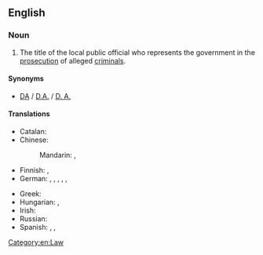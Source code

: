 ==English==
{{wikipedia}}

===Noun===
{{en-noun}}

# {{lb|en|American}} The title of the local public official who represents the government in the [[prosecution]] of alleged [[criminal]]s.

====Synonyms====
* [[DA]] / [[D.A.]] / [[D. A.]] {{gloss|abbreviation}}

====Translations====
{{trans-top|the title of the local public official who represents the government in the prosecution of alleged criminals}}
* Catalan: {{t+|ca|fiscal|m|f}}
* Chinese:
*: Mandarin: {{t|cmn|地方檢察官|sc=Hani}}, {{t|cmn|地方检察官|tr=dìfāng jiǎncháguān|sc=Hani}}
* Finnish: {{t|fi|piirisyyttäjä}}, {{t|fi|yleinen syyttäjä}}
* German: {{t+|de|Staatsanwalt|m}}, {{t+|de|Staatsanwältin|f}}, {{t+|de|Bezirksstaatsanwalt|m}}, {{t|de|Bezirksstaatsanwältin|f}}, {{t|de|Bezirksanwalt|m}}, {{t|de|Bezirksanwältin|f}}
{{trans-mid}}
* Greek: {{t+|el|εισαγγελέας|m}}
* Hungarian: {{t|hu|([[kerületi]]) [[ügyész]]}}, {{t+|hu|államügyész}}
* Irish: {{t|ga|ionchúisitheoir dúiche|m}}
* Russian: {{t+|ru|прокуро́р|m}}
* Spanish: {{t+|es|fiscal|m|f}}, {{t|es|procurador|m}}, {{t+|es|procuradora|f}}
{{trans-bottom}}

[[Category:en:Law]]